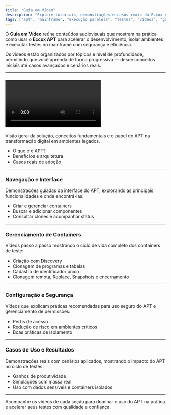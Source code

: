 ```yaml
---
title: "Guia em Vídeo"
description: "Explore tutoriais, demonstrações e casos reais do Eccox APT através de vídeos organizados por tema e nível de complexidade."
tags: ["apt", "mainframe", "execução paralela", "testes", "vídeos", "guia visual"]
---
```


O **Guia em Vídeo** reúne conteúdos audiovisuais que mostram na prática como usar o **Eccox APT** para acelerar o desenvolvimento, isolar ambientes e executar testes no mainframe com segurança e eficiência.

Os vídeos estão organizados por tópicos e nível de profundidade, permitindo que você aprenda de forma progressiva — desde conceitos iniciais até casos avançados e cenários reais.

---

### <span className="inline-flex items-center gap-2"><Video size={18} /> Introdução ao APT</span>

Visão geral da solução, conceitos fundamentais e o papel do APT na transformação digital em ambientes legados.

- O que é o APT?
- Benefícios e arquitetura
- Casos reais de adoção

---

### <span className="inline-flex items-center gap-2"><LayoutDashboard size={18} /> Navegação e Interface</span>

Demonstrações guiadas da interface do APT, explorando as principais funcionalidades e onde encontrá-las:

- Criar e gerenciar containers
- Buscar e adicionar componentes
- Consultar clones e acompanhar status

---

### <span className="inline-flex items-center gap-2"><Layers size={18} /> Gerenciamento de Containers</span>

Vídeos passo a passo mostrando o ciclo de vida completo dos containers de teste:

- Criação com Discovery
- Clonagem de programas e tabelas
- Cadastro de identificador único
- Clonagem remota, Replace, Snapshots e encerramento

---

### <span className="inline-flex items-center gap-2"><ShieldCheck size={18} /> Configuração e Segurança</span>

Vídeos que explicam práticas recomendadas para uso seguro do APT e gerenciamento de permissões:

- Perfis de acesso
- Redução de risco em ambientes críticos
- Boas práticas de isolamento

---

### <span className="inline-flex items-center gap-2"><BarChart2 size={18} /> Casos de Uso e Resultados</span>

Demonstrações reais com cenários aplicados, mostrando o impacto do APT no ciclo de testes:

- Ganhos de produtividade
- Simulações com massa real
- Uso com dados sensíveis e containers isolados

---

Acompanhe os vídeos de cada seção para dominar o uso do APT na prática e acelerar seus testes com qualidade e confiança.
